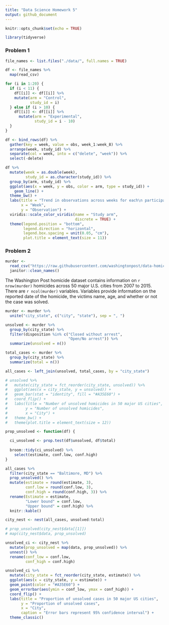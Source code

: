 ```yaml
---
title: "Data Science Homework 5"
output: github_document
---
```


```r
knitr::opts_chunk$set(echo = TRUE)

library(tidyverse)
```

### Problem 1

```r
file_names <- list.files("./data/", full.names = TRUE)

df <- file_names %>% 
  map(read_csv)

for (i in 1:20) {
  if (i < 11) {
    df[[i]] <- df[[i]] %>% 
    mutate(arm = "Control", 
           study_id = i)
  } else if (i > 10) {
    df[[i]] <- df[[i]] %>% 
      mutate(arm = "Experimental", 
             study_id = i - 10)
  }
}

df <- bind_rows(df) %>% 
  gather(key = week, value = obs, week_1:week_8) %>% 
  arrange(week, study_id) %>% 
  separate(col = week, into = c("delete", "week")) %>% 
  select(-delete)
```

```r
df %>% 
  mutate(week = as.double(week), 
         study_id = as.character(study_id)) %>% 
  group_by(arm, study_id) %>% 
  ggplot(aes(x = week, y = obs, color = arm, type = study_id)) + 
    geom_line() + 
  theme_bw() + 
  labs(title = "Trend in observations across weeks for each\n participant stratified by study arm",
       x = "Week", 
       y = "Observation") + 
  viridis::scale_color_viridis(name = "Study arm",
                               discrete = TRUE) + 
  theme(legend.position = "bottom", 
        legend.direction = "horizontal", 
        legend.box.spacing = unit(0.05, "cm"),
        plot.title = element_text(size = 11))
```


### Problem 2

```r
murder <- 
  read_csv("https://raw.githubusercontent.com/washingtonpost/data-homicides/master/homicide-data.csv") %>% 
  janitor::clean_names()
```

The Washington Post homicide dataset contains information on `r nrow(murder)` homicides across 50 major U.S. cities from 2007 to 2015. There are `r ncol(murder)` variables. Variables provide information on the reported date of the homicide, the victims name, age, and whether or not the case was solved. 

```r
murder <- murder %>% 
  unite("city_state", c("city", "state"), sep = ", ")

unsolved <- murder %>% 
  group_by(city_state) %>% 
  filter(disposition %in% c("Closed without arrest", 
                            "Open/No arrest")) %>% 
  summarize(unsolved = n()) 

total_cases <- murder %>% 
  group_by(city_state) %>%
  summarize(total = n())

all_cases <- left_join(unsolved, total_cases, by = "city_state")
```

```r
# unsolved %>% 
#   mutate(city_state = fct_reorder(city_state, unsolved)) %>% 
#   ggplot(aes(x = city_state, y = unsolved)) + 
#   geom_bar(stat = "identity", fill = "#A35E60") + 
#   coord_flip() + 
#   labs(title = "Number of unsolved homicides in 50 major US cities", 
#        y = "Number of unsolved homicides", 
#        x = "City") + 
#   theme_bw() + 
#   theme(plot.title = element_text(size = 12))
```

```r
prop_unsolved <- function(df) {

  ci_unsolved <- prop.test(df$unsolved, df$total)
  
  broom::tidy(ci_unsolved) %>% 
    select(estimate, conf.low, conf.high)
}
```

```r
all_cases %>% 
  filter(city_state == "Baltimore, MD") %>% 
  prop_unsolved() %>% 
  mutate(estimate = round(estimate, 3), 
         conf.low = round(conf.low, 3), 
         conf.high = round(conf.high, 3)) %>% 
  rename(Estimate = estimate, 
         "Lower bound" = conf.low, 
         "Upper bound" = conf.high) %>% 
  knitr::kable()
```

```r
city_nest <- nest(all_cases, unsolved:total)

# prop_unsolved(city_nest$data[[1]])
# map(city_nest$data, prop_unsolved)

unsolved_ci <- city_nest %>% 
  mutate(prop_unsolved = map(data, prop_unsolved)) %>% 
  unnest() %>% 
  rename(conf_low = conf.low, 
         conf_high = conf.high)

unsolved_ci %>% 
  mutate(city_state = fct_reorder(city_state, estimate)) %>% 
  ggplot(aes(x = city_state, y = estimate)) + 
  geom_point(color = "#A35E60") + 
  geom_errorbar(aes(ymin = conf_low, ymax = conf_high)) + 
  coord_flip() + 
  labs(title = "Proportion of unsolved cases in 50 major US cities", 
       y = "Proportion of unsolved cases", 
       x = "City", 
       caption = "Error bars represent 95% confidence interval") + 
  theme_classic() 
```
















